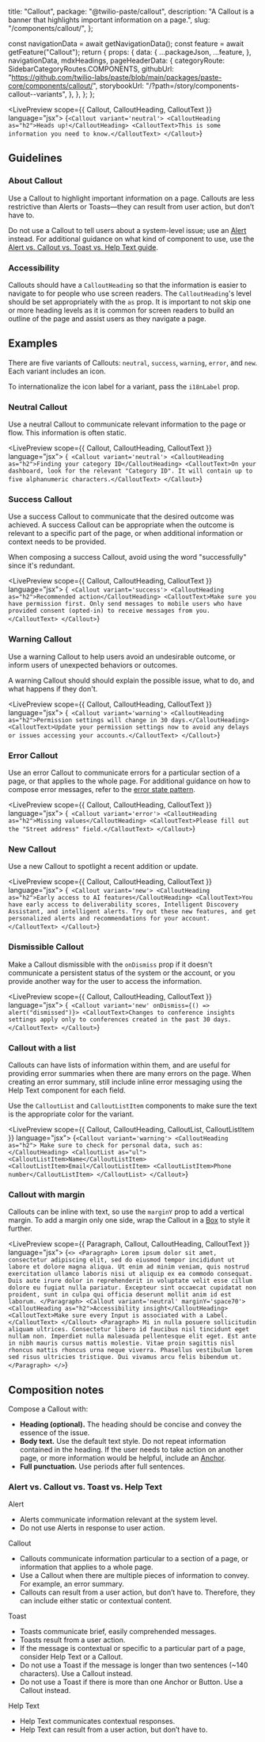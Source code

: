   title: "Callout",
  package: "@twilio-paste/callout",
  description: "A Callout is a banner that highlights important information on a page.",
  slug: "/components/callout/",
};



  const navigationData = await getNavigationData();
  const feature = await getFeature("Callout");
  return {
    props: {
      data: {
        ...packageJson,
        ...feature,
      },
      navigationData,
      mdxHeadings,
      pageHeaderData: {
        categoryRoute: SidebarCategoryRoutes.COMPONENTS,
        githubUrl: "https://github.com/twilio-labs/paste/blob/main/packages/paste-core/components/callout/",
        storybookUrl: "/?path=/story/components-callout--variants",
      },
    },
  };
};

<LivePreview scope={{ Callout, CalloutHeading, CalloutText }} language="jsx">
  {`<Callout variant='neutral'>
    <CalloutHeading as="h2">Heads up!</CalloutHeading>
    <CalloutText>This is some information you need to know.</CalloutText>
</Callout>`}
</LivePreview>

## Guidelines

### About Callout

Use a Callout to highlight important information on a page. Callouts are less restrictive than Alerts or Toasts—they can result from user action, but don’t have to.

Do not use a Callout to tell users about a system-level issue; use an [Alert](/components/alert) instead. For additional guidance on what kind of component to use, use the [Alert vs. Callout vs. Toast vs. Help Text guide](#alert-vs-callout-vs-toast-vs-help-text).

### Accessibility

Callouts should have a `CalloutHeading` so that the information is easier to navigate to for people who use screen readers. The `CalloutHeading`'s level should be set appropriately with the `as` prop. It is important to not skip one or more heading levels as it is common for screen readers to build an outline of the page and assist users as they navigate a page.

## Examples

There are five variants of Callouts: `neutral`, `success`, `warning`, `error`, and `new`. Each variant includes an icon.

To internationalize the icon label for a variant, pass the `i18nLabel` prop.

### Neutral Callout

Use a neutral Callout to communicate relevant information to the page or flow. This information is often static.

<LivePreview scope={{ Callout, CalloutHeading, CalloutText }} language="jsx">
  {`
  <Callout variant='neutral'>
    <CalloutHeading as="h2">Finding your category ID</CalloutHeading>
    <CalloutText>On your dashboard, look for the relevant "Category ID". It will contain up to five alphanumeric characters.</CalloutText>
  </Callout>`}
</LivePreview>

### Success Callout

Use a success Callout to communicate that the desired outcome was achieved. A success Callout can be appropriate when the outcome is relevant to a specific part of the page, or when additional information or context needs to be provided.

When composing a success Callout, avoid using the word "successfully" since it's redundant.

<LivePreview scope={{ Callout, CalloutHeading, CalloutText }} language="jsx">
  {`
  <Callout variant='success'>
    <CalloutHeading as="h2">Recommended action</CalloutHeading>
    <CalloutText>Make sure you have permission first. Only send messages to mobile users who have provided consent (opted-in) to receive messages from you.</CalloutText>
  </Callout>`}
</LivePreview>

### Warning Callout

Use a warning Callout to help users avoid an undesirable outcome, or inform users of unexpected behaviors or outcomes.

A warning Callout should should explain the possible issue, what to do, and what happens if they don't.

<LivePreview scope={{ Callout, CalloutHeading, CalloutText }} language="jsx">
  {`
  <Callout variant='warning'>
    <CalloutHeading as="h2">Permission settings will change in 30 days.</CalloutHeading>
    <CalloutText>Update your permission settings now to avoid any delays or issues accessing your accounts.</CalloutText>
  </Callout>`}
</LivePreview>

### Error Callout

Use an error Callout to communicate errors for a particular section of a page, or that applies to the whole page. For additional guidance on how to compose error messages, refer to the [error state pattern](/patterns/error-state).

<LivePreview scope={{ Callout, CalloutHeading, CalloutText }} language="jsx">
  {`
  <Callout variant='error'>
    <CalloutHeading as="h2">Missing values</CalloutHeading>
    <CalloutText>Please fill out the "Street address" field.</CalloutText>
  </Callout>`}
</LivePreview>

### New Callout

Use a new Callout to spotlight a recent addition or update.

<LivePreview scope={{ Callout, CalloutHeading, CalloutText }} language="jsx">
  {`
  <Callout variant='new'>
    <CalloutHeading as="h2">Early access to AI features</CalloutHeading>
    <CalloutText>You have early access to deliverability scores, Intelligent Discovery Assistant, and intelligent alerts. Try out these new features, and get personalized alerts and recommendations for your account.</CalloutText>
  </Callout>`}
</LivePreview>

### Dismissible Callout

Make a Callout dismissible with the `onDismiss` prop if it doesn't communicate a persistent status of the system or the account, or you provide another way for the user to access the information.

<LivePreview scope={{ Callout, CalloutHeading, CalloutText }} language="jsx">
  {`
  <Callout variant='new' onDismiss={() => alert("dismissed")}>
    <CalloutText>Changes to conference insights settings apply only to conferences created in the past 30 days.</CalloutText>
  </Callout>`}
</LivePreview>

### Callout with a list

Callouts can have lists of information within them, and are useful for providing error summaries when there are many errors on the page. When creating an error summary, still include inline error messaging using the Help Text component for each field.

Use the `CalloutList` and `CalloutListItem` components to make sure the text is the appropriate color for the variant.

<LivePreview scope={{ Callout, CalloutHeading, CalloutList, CalloutListItem }} language="jsx">
  {`<Callout variant='warning'>
    <CalloutHeading as="h2">
      Make sure to check for personal data, such as:
    </CalloutHeading>
    <CalloutList as="ul">
      <CalloutListItem>Name</CalloutListItem>
      <CalloutListItem>Email</CalloutListItem>
      <CalloutListItem>Phone number</CalloutListItem>
    </CalloutList>
</Callout>`}
</LivePreview>

### Callout with margin

Callouts can be inline with text, so use the `marginY` prop to add a vertical margin. To add a margin only one side, wrap the Callout in a [Box](/primitives/box) to style it further.

<LivePreview scope={{ Paragraph, Callout, CalloutHeading, CalloutText }} language="jsx">
  {`<>
  <Paragraph>
    Lorem ipsum dolor sit amet, consectetur adipiscing elit, sed do eiusmod tempor incididunt ut labore et dolore magna aliqua. Ut enim ad minim veniam, quis nostrud exercitation ullamco laboris nisi ut aliquip ex ea commodo consequat. Duis aute irure dolor in reprehenderit in voluptate velit esse cillum dolore eu fugiat nulla pariatur. Excepteur sint occaecat cupidatat non proident, sunt in culpa qui officia deserunt mollit anim id est laborum.
  </Paragraph>
  <Callout variant='neutral' marginY='space70'>
    <CalloutHeading as="h2">Accessibility insight</CalloutHeading>
    <CalloutText>Make sure every Input is associated with a Label.</CalloutText>
  </Callout>
  <Paragraph>
    Mi in nulla posuere sollicitudin aliquam ultrices. Consectetur libero id faucibus nisl tincidunt eget nullam non. Imperdiet nulla malesuada pellentesque elit eget. Est ante in nibh mauris cursus mattis molestie. Vitae proin sagittis nisl rhoncus mattis rhoncus urna neque viverra. Phasellus vestibulum lorem sed risus ultricies tristique. Dui vivamus arcu felis bibendum ut.
  </Paragraph>
</>`}
</LivePreview>

## Composition notes

Compose a Callout with:

- **Heading (optional).** The heading should be concise and convey the essence of the issue.
- **Body text.** Use the default text style. Do not repeat information contained in the heading. If the user needs to take action on another page, or more information would be helpful, include an [Anchor](/components/anchor).
- **Full punctuation.** Use periods after full sentences.

### Alert vs. Callout vs. Toast vs. Help Text

Alert

- Alerts communicate information relevant at the system level.
- Do not use Alerts in response to user action.

Callout

- Callouts communicate information particular to a section of a page, or information that applies to a whole page.
- Use a Callout when there are multiple pieces of information to convey. For example, an error summary.
- Callouts can result from a user action, but don’t have to. Therefore, they can include either static or contextual content.

Toast

- Toasts communicate brief, easily comprehended messages.
- Toasts result from a user action.
- If the message is contextual or specific to a particular part of a page, consider Help Text or a Callout.
- Do not use a Toast if the message is longer than two sentences (~140 characters). Use a Callout instead.
- Do not use a Toast if there is more than one Anchor or Button. Use a Callout instead.

Help Text

- Help Text communicates contextual responses.
- Help Text can result from a user action, but don’t have to.
